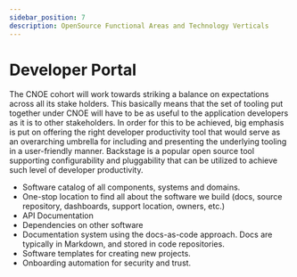 ```yaml
---
sidebar_position: 7
description: OpenSource Functional Areas and Technology Verticals
---
```


# Developer Portal

The CNOE cohort will work towards striking a balance on expectations across all its stake holders. This basically means that the set of tooling put together under CNOE will have to be as useful to the application developers as it is to other stakeholders. In order for this to be achieved, big emphasis is put on offering the right developer productivity tool that would serve as an overarching umbrella for including and presenting the underlying tooling in a user-friendly manner. Backstage is a popular open source tool supporting configurability and pluggability that can be utilized to achieve such level of developer productivity.

- Software catalog of all components, systems and domains.
- One-stop location to find all about the software we build (docs, source repository, dashboards, support location, owners, etc.)
- API Documentation
- Dependencies on other software
- Documentation system using the docs-as-code approach. Docs are typically in Markdown, and stored in code repositories.
- Software templates for creating new projects.
- Onboarding automation for security and trust.

